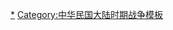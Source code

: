 {{Navbox
|name = 第一次国共内战
|title = [[第一次国共内战]]（1927年－1936年）
|state = {{{state|autocollapse}}}
|bodyclass = hlist
|groupstyle = text-align: center;
|liststyle = padding:0.25em 0; line-height:1.4em;
|above =
* [[国共内战战役列表|战役列表]]
* [[國共內戰戰鬥列表|戰鬥列表]]
* [[国共内战|國共內戰主條目]]

|group1 = 前奏
|list1 =
* [[聯俄容共|第一次国共合作]]
* [[中山舰事件]]
* [[陈赞贤|三·六慘案]]
* [[安慶慘案]]
* [[三·一七慘案]]
* [[汉口事件]]
* [[四一二事件]]
* [[寧漢分裂]]
** [[寧漢合流]]
** [[宁汉战争]]
* [[广州四一五事变]]
* [[马日事变]]
* [[七一五事变]]

|group2 = 1927年－1931年
|list2 =
* [[南昌起義|-{zh-cn:南昌起义; zh-tw:南昌暴動}-]]
* [[三河坝战役]]
* [[秋收起义|-{zh-cn:秋收起义; zh-tw:秋收暴動}-]]
* [[清涧起义]]
* [[万安暴动]]
* [[黄麻起义]]
* [[湘南暴動|-{zh-cn:湘南起义; zh-tw:湘南暴動}-]]
* [[广州起义 (1927年)|-{zh-cn:广州起义; zh-tw:廣州暴動}-]]
* [[三灣改編]]
* [[朱毛会师|井冈山会师]]
* [[渭华起义]]
* [[平江起义]]
* [[百色起义]]
* [[龙州起义]]
* [[井冈山根据地反进剿战争|-{zh-tw:進剿; zh-cn:反进剿}-]]
* [[井冈山革命根据地#三次对井冈山根据地的会剿|-{zh-tw:會剿; zh-cn:反会剿}-]]
** [[大柏地战斗]]
** [[龍巖戰鬥]]
* [[两当兵变]]
* [[中央苏区第一次反围剿战争|-{zh-cn:第一次反围剿; zh-tw:第一次圍剿}-]]
** [[龍岡戰鬥]]
** [[東韶戰鬥]]
* [[中央苏区第二次反围剿战争|-{zh-cn:第二次反围剿; zh-tw:第二次圍剿}-]]
** [[富田战斗]]
** [[白沙战斗]]
** [[中村战斗]]
** [[广昌战斗]]
** [[建宁战斗（1931年）|建宁战斗]]
* [[中央蘇區第三次反圍剿戰爭|-{zh-cn:第三次反围剿; zh-tw:第三次圍剿}-]]
** [[蓮塘黃陂戰鬥]]
** [[方石岭战斗]]
* [[黄安战役]]
* [[宁都起义]]

|group3 = 1932年－1936年
|list3 =
* [[豫鄂皖邊區第三次圍剿|豫鄂皖邊區圍剿]]
** [[商潢战役]]
** [[苏家埠战役]]
** [[潢光战役]]
* [[赣州战役]]
* [[漳州战役 (1932年)|漳州战役]]
* [[兰田暴动]]
* [[南雄水口战役]]
* [[乐安宜黄战役]]
* [[金溪资溪战役]]
* [[中央蘇區第四次反圍剿戰爭|-{zh-cn:第四次反围剿;zh-tw:第四次圍剿}-]]
** [[黄陂战役]]
** [[東陂戰役]]
*** [[東陂霹靂山戰鬥|霹雳山战斗]]
*** [[草台岗战斗]]
* [[仪南战役]]
* [[中央苏区第五次反围剿战争|-{zh-cn:第五次反围剿; zh-tw:第五次圍剿}-]]
** [[硝石戰鬥]]
** [[松毛岭战役]]
* [[长征]]
** [[湘江战役]]
** [[四渡赤水]]
** [[泸定桥战斗]]
* [[懷玉山之戰]]
* [[直罗镇战役]]
* [[东征战役]]
* [[西征战役]]
* [[山城堡战役]]
* [[中国工农红军西路军|西路军]]
* [[南方三年游击战争]]

|group4 = 結束
|list4 =
* [[延安時期]]開始
* [[西安事变]]
* [[1937年国共谈判]]
* [[國共關係#第二次国共合作 (1937-1945)|第二次国共合作]]
** [[国共摩擦]]

|below =
* [[中国抗日战争|抗日战争]]
* [[第二次国共内战]]

}}<noinclude>
{{collapsible option}}
[[Category:第一次国共内战|*]]
[[Category:中华民国大陆时期战争模板]]
</noinclude>